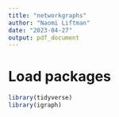 ```yaml
---
title: "networkgraphs"
author: "Naomi Liftman"
date: "2023-04-27"
output: pdf_document
---
```

# Load packages
```r
library(tidyverse)
library(igraph)
```

# 